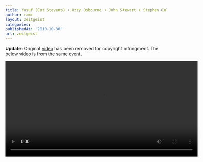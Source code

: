 ```yaml
---
title: Yusuf (Cat Stevens) + Ozzy Osbourne + John Stewart + Stephen Colbert = WIN!
author: rami
layout: zeitgeist
categories:
publishedAt: '2010-10-30'
url: zeitgeist
---
```


__Update:__ Original [video](http://www.youtube.com/watch?v=S2pfapM8H7Y) has been removed for copyright infringment. The below video is from the same event.


<video controls width="600">
    <source src="/assets/videos/content/zeitgeist/cat-stevens-ozzy-osbourne-john-stewart-stephen-colbert.mp4"
            type="video/mp4"/>
    Sorry, your browser doesn't support embedded videos.
</video>

